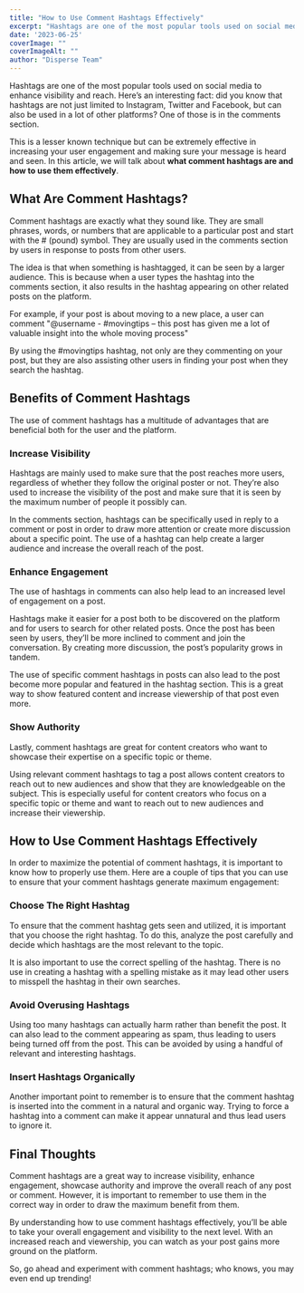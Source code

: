 ```yaml
---
title: "How to Use Comment Hashtags Effectively"
excerpt: "Hashtags are one of the most popular tools used on social media to enhance visibility and reach. Here’s an interesting fact: did you know that hashtags are not just limited..."
date: '2023-06-25'
coverImage: ""  
coverImageAlt: ""
author: "Disperse Team"
---
```


Hashtags are one of the most popular tools used on social media to enhance visibility and reach. Here’s an interesting fact: did you know that hashtags are not just limited to Instagram, Twitter and Facebook, but can also be used in a lot of other platforms? One of those is in the comments section.

This is a lesser known technique but can be extremely effective in increasing your user engagement and making sure your message is heard and seen. In this article, we will talk about **what comment hashtags are and how to use them effectively**.

## What Are Comment Hashtags?

Comment hashtags are exactly what they sound like. They are small phrases, words, or numbers that are applicable to a particular post and start with the # (pound) symbol. They are usually used in the comments section by users in response to posts from other users.

The idea is that when something is hashtagged, it can be seen by a larger audience. This is because when a user types the hashtag into the comments section, it also results in the hashtag appearing on other related posts on the platform. 

For example, if your post is about moving to a new place, a user can comment "@username - #movingtips – this post has given me a lot of valuable insight into the whole moving process" 

By using the #movingtips hashtag, not only are they commenting on your post, but they are also assisting other users in finding your post when they search the hashtag. 

## Benefits of Comment Hashtags 

The use of comment hashtags has a multitude of advantages that are beneficial both for the user and the platform. 

###  Increase Visibility 

Hashtags are mainly used to make sure that the post reaches more users, regardless of whether they follow the original poster or not. They’re also used to increase the visibility of the post and make sure that it is seen by the maximum number of people it possibly can. 

In the comments section, hashtags can be specifically used in reply to a comment or post in order to draw more attention or create more discussion about a specific point. The use of a hashtag can help create a larger audience and increase the overall reach of the post. 

### Enhance Engagement 

The use of hashtags in comments can also help lead to an increased level of engagement on a post. 

Hashtags make it easier for a post both to be discovered on the platform and for users to search for other related posts. Once the post has been seen by users, they’ll be more inclined to comment and join the conversation. By creating more discussion, the post’s popularity grows in tandem. 

The use of specific comment hashtags in posts can also lead to the post become more popular and featured in the hashtag section. This is a great way to show featured content and increase viewership of that post even more. 

### Show Authority 

Lastly, comment hashtags are great for content creators who want to showcase their expertise on a specific topic or theme. 

Using relevant comment hashtags to tag a post allows content creators to reach out to new audiences and show that they are knowledgeable on the subject. This is especially useful for content creators who focus on a specific topic or theme and want to reach out to new audiences and increase their viewership. 

## How to Use Comment Hashtags Effectively 

In order to maximize the potential of comment hashtags, it is important to know how to properly use them. Here are a couple of tips that you can use to ensure that your comment hashtags generate maximum engagement: 

### Choose The Right Hashtag 

To ensure that the comment hashtag gets seen and utilized, it is important that you choose the right hashtag. To do this, analyze the post carefully and decide which hashtags are the most relevant to the topic. 

It is also important to use the correct spelling of the hashtag. There is no use in creating a hashtag with a spelling mistake as it may lead other users to misspell the hashtag in their own searches. 

### Avoid Overusing Hashtags 

Using too many hashtags can actually harm rather than benefit the post. It can also lead to the comment appearing as spam, thus leading to users being turned off from the post. This can be avoided by using a handful of relevant and interesting hashtags. 

### Insert Hashtags Organically 

Another important point to remember is to ensure that the comment hashtag is inserted into the comment in a natural and organic way. Trying to force a hashtag into a comment can make it appear unnatural and thus lead users to ignore it. 

## Final Thoughts 

Comment hashtags are a great way to increase visibility, enhance engagement, showcase authority and improve the overall reach of any post or comment. However, it is important to remember to use them in the correct way in order to draw the maximum benefit from them. 

By understanding how to use comment hashtags effectively, you’ll be able to take your overall engagement and visibility to the next level. With an increased reach and viewership, you can watch as your post gains more ground on the platform. 

So, go ahead and experiment with comment hashtags; who knows, you may even end up trending!